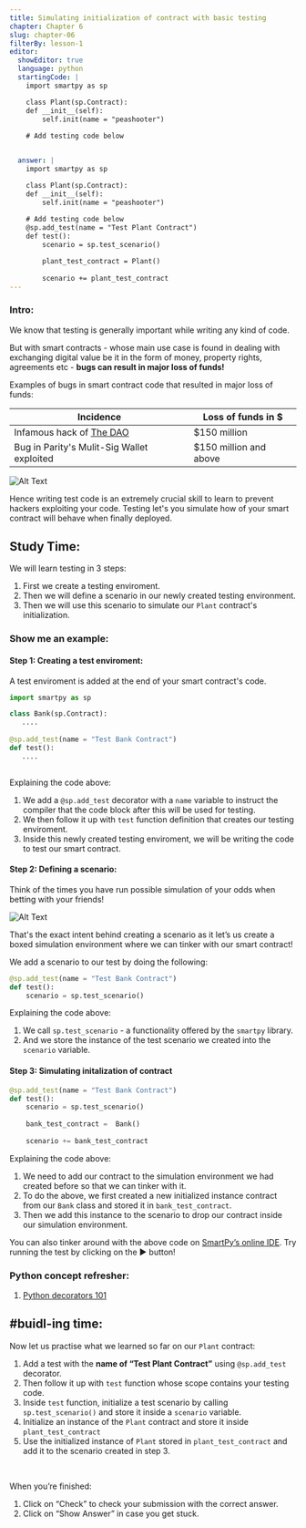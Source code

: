 ```yaml
---
title: Simulating initialization of contract with basic testing
chapter: Chapter 6
slug: chapter-06
filterBy: lesson-1
editor:
  showEditor: true
  language: python
  startingCode: |
    import smartpy as sp

    class Plant(sp.Contract):
    def __init__(self):
        self.init(name = "peashooter")
        
    # Add testing code below


  answer: |  
    import smartpy as sp

    class Plant(sp.Contract):
    def __init__(self):
        self.init(name = "peashooter")
        
    # Add testing code below
    @sp.add_test(name = "Test Plant Contract")
    def test():
        scenario = sp.test_scenario()

        plant_test_contract = Plant()
        
        scenario += plant_test_contract
---
```


### Intro: 

We know that testing is generally important while writing any kind of code. 

But with smart contracts - whose main use case is found in dealing with exchanging digital value be it in the form of money, property rights, agreements etc - **bugs can result in major loss of funds!**

Examples of bugs in smart contract code that resulted in major loss of funds: 

| Incidence | Loss of funds in $ |
| --------- | -------------- |
| Infamous hack of [The DAO](https://hackingdistributed.com/2016/06/18/analysis-of-the-dao-exploit/)      | $150 million            |
| Bug in Parity's Mulit-Sig Wallet exploited | $150 million and above|

![Alt Text](https://media.giphy.com/media/YQitE4YNQNahy/giphy.gif)



Hence writing test code is an extremely crucial skill to learn to prevent hackers exploiting your code. Testing let's you simulate how of your smart contract will behave when finally deployed. 


## Study Time: 

We will learn testing in 3 steps: 

1. First we create a testing enviroment. 
2. Then we will define a scenario in our newly created testing environment. 
3. Then we will use this scenario to simulate our `Plant` contract's initialization. 

### Show me an example: 

#### Step 1: Creating a test enviroment: 

A test enviroment is added at the end of your smart contract's code. 

```python
import smartpy as sp

class Bank(sp.Contract):
   ....
    
@sp.add_test(name = "Test Bank Contract")
def test():
   ....
   
```

Explaining the code above: 

1. We add a `@sp.add_test` decorator with a `name` variable to instruct the compiler that the code block after this will be used for testing. 
2. We then follow it up with `test` function definition that creates our testing enviroment. 
3. Inside this newly created testing enviroment, we will be writing the code to test our smart contract. 

#### Step 2: Defining a scenario: 

Think of the times you have run possible simulation of your odds when betting with your friends! 

![Alt Text](https://media.giphy.com/media/BmmfETghGOPrW/giphy.gif)

That's the exact intent behind creating a scenario as it let’s us create a boxed simulation environment where we can tinker with our smart contract!


We add a scenario to our test by doing the following: 

```python
@sp.add_test(name = "Test Bank Contract")
def test():
    scenario = sp.test_scenario()
```

Explaining the code above: 

1. We call `sp.test_scenario` - a functionality offered by the `smartpy` library. 
2. And we store the instance of the test scenario we created into the `scenario` variable. 

#### Step 3: Simulating initalization of contract


```python
@sp.add_test(name = "Test Bank Contract")
def test():
    scenario = sp.test_scenario()
    
    bank_test_contract =  Bank()
    
    scenario += bank_test_contract

```

Explaining the code above: 

1. We need to add our contract to the simulation environment we had created before so that we can tinker with it. 
2. To do the above, we first created a new initialized instance contract from our `Bank` class and stored it in `bank_test_contract`. 
3. Then we add this instance to the scenario to drop our contract inside our simulation environment. 

You can also tinker around with the above code on [SmartPy’s online IDE](https://smartpy.io/demo/index.html?code=eJxtkEtqwzAQhvc@xU@6cSj4AAVDH1coZKlMpTEVtUZGmjS0p68kx00L0WKkef3fjHxYYlLkQEmXL1BGXrrOzpQznkk@@rwML1E0kdX9QwfA8QRjvHg1ps88T2u4nuoNNdMLBcaI3SGm2TWh3X6r2m50j0WcnDPK@dryWpzWgY1bWiu0VV1g2bJQ8rE0FI2aMVuoX0HN3OHAmHwqijYxKYMgfEad0dPsv9mVd1YSy7AXHKYUA@Ip4VjHOKL9xrAqvpVIm9f8lo9Yf@ov90kc9J0FZ4ZLcSmOz1eCF42NkH04zaQ@SlsPLJ8@RQks@n_P@_EG@gq8ZX4An5CSAw--). Try running the test by clicking on the ▶️ button!


### Python concept refresher: 
1. [Python decorators 101](https://realpython.com/primer-on-python-decorators/)


## #buidl-ing time:

Now let us practise what we learned so far on our `Plant` contract: 


1. Add a test with the **name of “Test Plant Contract”** using `@sp.add_test` decorator. 
2. Then follow it up with `test` function whose scope contains your testing code. 
3. Inside `test` function, initialize a test scenario by calling  `sp.test_scenario()` and store it inside a `scenario` variable. 
4. Initialize an instance of the `Plant` contract and store it inside `plant_test_contract`
5. Use the initialized instance of `Plant` stored in `plant_test_contract`  and add it to the scenario created in step 3.


<br />

When you’re finished:

1. Click on “Check” to check your submission with the correct answer.
2. Click on “Show Answer” in case you get stuck.